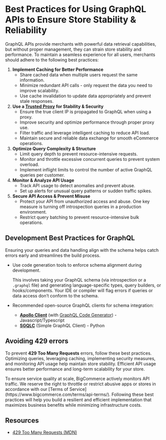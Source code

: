 # Best Practices for Using GraphQL APIs to Ensure Store Stability & Reliability

GraphQL APIs provide merchants with powerful data retrieval capabilities, but without proper management, they can strain store stability and performance. To maintain a seamless experience for all users, merchants should adhere to the following best practices:

1. **Implement Caching for Better Performance** 
   * Share cached data when multiple users request the same information.
   * Minimize redundant API calls - only request the data you need to improve scalability.
   * Use cache invalidation to update data appropriately and prevent stale responses.
2. **Use a [Trusted Proxy](/docs/storefront/headless#overview) for Stability & Security**
   * Ensure the true client IP is propagated to GraphQL when using a proxy.
   * Improve security and optimize performance through proper proxy use.
   * Filter traffic and leverage intelligent caching to reduce API load.
   * Maintain secure and reliable data exchange for smooth eCommerce operations.
3. **Optimize Query Complexity & Structure**
   * Limit query depth to prevent resource-intensive requests.
   * Monitor and throttle excessive concurrent queries to prevent system overload.
   * Implement inflight limits to control the number of active GraphQL queries per customer.
4. **Monitor & Analyze API Usage**
   * Track API usage to detect anomalies and prevent abuse.
   * Set up alerts for unusual query patterns or sudden traffic spikes.  
5. **Secure API Access & Prevent Misuse**
   * Protect your API from unauthorized access and abuse. One key measure is turning off introspection queries in a production environment.
   * Restrict query batching to prevent resource-intensive bulk operations.

## Development Best Practices for GraphQL
Ensuring your queries and data handling align with the schema helps catch errors early and streamlines the build process.

   * Use code generation tools to enforce schema alignment during development. 
   
     This involves taking your GraphQL schema (via introspection or a `.graphql` file) and generating language-specific types, query builders, or hooks/components. Your IDE or compiler will flag errors if queries or data access don’t conform to the schema.
     <br />
   * Recommended open-source GraphQL clients for schema integration:
     * [**Apollo Client**](https://www.apollographql.com/docs/react) (with [GraphQL Code Generator](https://the-guild.dev/graphql/codegen)) - Javascript/Typescript
     * [**SGQLC**](https://sgqlc.readthedocs.io/en/latest/) (Simple GraphQL Client) - Python

## Avoiding 429 errors

To prevent **429 Too Many Requests** errors, follow these best practices. Optimizing queries, leveraging caching, implementing security measures, and monitoring API usage help maintain store stability. Efficient API usage ensures better performance and long-term scalability for your store.


<Callout type="info">
To ensure service quality at scale, BigCommerce actively monitors API traffic. We reserve the right to throttle or restrict abusive apps or stores in accordance with our [Terms of Service](https://www.bigcommerce.com/terms/api-terms/). Following these best practices will help you build a resilient and efficient implementation that maximizes business benefits while minimizing infrastructure costs.
</Callout>

## Resources
* [429 Too Many Requests (MDN)](https://developer.mozilla.org/en-US/docs/Web/HTTP/Status/429)
